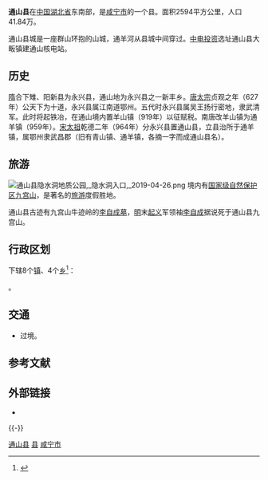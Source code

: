 {{Infobox China County
|Belong = [[湖北省|湖北省]][[咸宁市|咸宁市]]
}}
'''通山县'''在[[中国|中国]][[湖北省|湖北省]]东南部，是[[咸宁市|咸宁市]]的一个县。面积2594平方公里，人口41.84万。

通山县城是一座群山环抱的山城，通羊河从县城中间穿过。[[中国电力投资集团公司|中电投资]]选址通山县大畈镇建通山核电站。

==历史==
[[隋|隋]]合下雉、阳新县为永兴县，通山地为永兴县之一新丰乡。[[唐太宗|唐太宗]]贞观之年（627年）公天下为十道，永兴县属江南道鄂州。五代时永兴县属吴王扬行密地，隶武清军。此时将起铁冶，在通山境内置羊山镇（919年）以征赋税。南唐改羊山镇为通羊镇（959年）。[[宋太祖|宋太祖]]乾德二年（964年）分永兴县置通山县，立县治所于通羊镇，属鄂州隶武昌郡（旧有青山镇、通羊镇，各摘一字而成通山县名）。

==旅游==
[[File:通山县隐水洞地质公园,_隐水洞入口,_2019-04-26.png|thumb]]
境内有[[国家级自然保护区|国家级自然保护区]][[九宫山|九宫山]]，是著名的[[旅游|旅游]]度假胜地。

通山县古迹有九宫山牛迹岭的[[李自成墓_(通山县)|李自成墓]]，[[明朝|明]]末[[起义|起义]]军领袖[[李自成|李自成]]据说死于通山县九宫山。

== 行政区划 ==
{{PAGENAMEBASE}}下辖8个[[行政建制镇|镇]]、4个[[乡_(中华人民共和国)|乡]]<ref>{{PRC admin/ref sgc|42/12/24}}</ref>：

{{PRC admin/children|42/12/24}}。

== 交通 ==
* {{中国国道名|106}}过境。

== 参考文献 ==
{{reflist}}

== 外部链接 ==
{{Commonscat|Tongshan County, Hubei}}
* {{Official website|http://www.tongshan.gov.cn/|name=通山县人民政府}}

{{-}}
{{通山县行政区划}}
{{咸宁市行政区划}}
{{湖北行政区划}}
{{武汉城市圈}}

[[Category:通山县|]]
[[Category:咸宁区县市|县]]
[[Category:湖北省县份|咸宁市]]